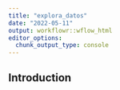 ```yaml
---
title: "explora_datos"
date: "2022-05-11"
output: workflowr::wflow_html
editor_options:
  chunk_output_type: console
---
```


## Introduction

```r

```

